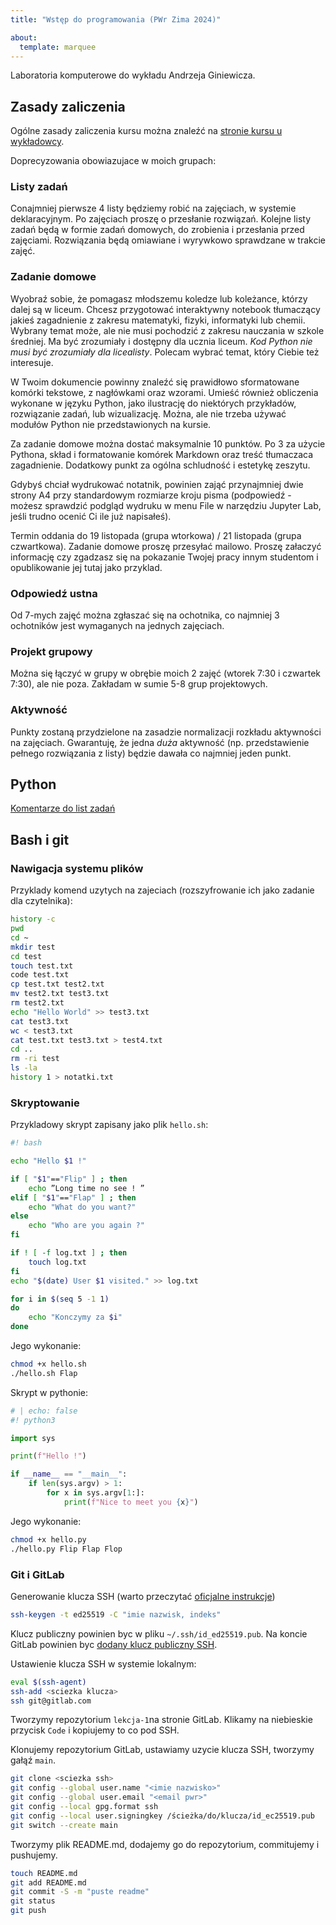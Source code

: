 ```yaml
---
title: "Wstęp do programowania (PWr Zima 2024)"

about:
  template: marquee
---
```



Laboratoria komputerowe do wykładu Andrzeja Giniewicza.


## Zasady zaliczenia

Ogólne zasady zaliczenia kursu można znaleźć na [stronie kursu u wykładowcy](https://alfa.im.pwr.edu.pl/~giniew/doku.php?id=rok2425:zimowy:wdp).

Doprecyzowania obowiazujace w moich grupach:

:::{.panel-tabset}
### Listy zadań

Conajmniej pierwsze 4 listy będziemy robić na zajęciach, w systemie deklaracyjnym. Po zajęciach proszę o przesłanie rozwiązań. Kolejne listy zadań będą w formie zadań domowych, do zrobienia i przesłania przed zajęciami. Rozwiązania będą omiawiane i wyrywkowo sprawdzane w trakcie zajęć.

### Zadanie domowe

Wyobraź sobie, że pomagasz młodszemu koledze lub koleżance, którzy dalej są w liceum. Chcesz przygotować interaktywny notebook tłumaczący jakieś zagadnienie z zakresu matematyki, fizyki, informatyki lub chemii. Wybrany temat może, ale nie musi pochodzić z zakresu nauczania w szkole średniej. Ma być zrozumiały i dostępny dla ucznia liceum. *Kod Python nie musi być zrozumiały dla licealisty*. Polecam wybrać temat, który Ciebie też interesuje.

W Twoim dokumencie powinny znaleźć się prawidłowo sformatowane komórki tekstowe, z nagłówkami oraz wzorami. Umieść również obliczenia wykonane w języku Python, jako ilustrację do niektórych przykładów, rozwiązanie zadań, lub wizualizację. Można, ale nie trzeba używać modułów Python nie przedstawionych na kursie.

Za zadanie domowe można dostać maksymalnie 10 punktów. Po 3 za użycie Pythona, skład i formatowanie komórek Markdown oraz treść
tłumaczaca zagadnienie. Dodatkowy punkt za ogólna schludność i estetykę zeszytu.

Gdybyś chciał wydrukować notatnik, powinien zająć przynajmniej dwie strony A4 przy standardowym rozmiarze kroju pisma (podpowiedź - możesz sprawdzić podgląd wydruku w menu File w narzędziu Jupyter Lab, jeśli trudno ocenić Ci ile już napisałeś).

Termin oddania do 19 listopada (grupa wtorkowa) / 21 listopada (grupa czwartkowa). Zadanie domowe proszę przesyłać mailowo. Proszę załaczyć informację czy zgadzasz się na pokazanie Twojej pracy innym studentom i opublikowanie jej tutaj jako przyklad.

### Odpowiedź ustna

Od 7-mych zajęć można zgłaszać się na ochotnika, co najmniej 3 ochotników jest wymaganych na jednych zajęciach.

### Projekt grupowy

Można się łączyć w grupy w obrębie moich 2 zajęć (wtorek 7:30 i czwartek 7:30), ale nie poza. Zakładam w sumie 5-8 grup projektowych.

### Aktywność

Punkty zostaną przydzielone na zasadzie normalizacji rozkładu aktywności na zajęciach. Gwarantuję, że jedna *duża* aktywność (np. przedstawienie pełnego rozwiązania z listy) będzie dawała co najmniej jeden punkt.
:::


## Python

[Komentarze do list zadań](pwr-intro-to-cs-2024-list-comments.qmd)

## Bash i git

:::{.panel-tabset}

### Nawigacja systemu plików

Przyklady komend uzytych na zajeciach (rozszyfrowanie ich jako zadanie dla czytelnika):

```bash
history -c
pwd
cd ~
mkdir test
cd test
touch test.txt
code test.txt
cp test.txt test2.txt
mv test2.txt test3.txt
rm test2.txt
echo "Hello World" >> test3.txt
cat test3.txt
wc < test3.txt
cat test.txt test3.txt > test4.txt
cd ..
rm -ri test
ls -la
history 1 > notatki.txt
```

### Skryptowanie

Przykladowy skrypt zapisany jako plik `hello.sh`:

```bash
#! bash

echo "Hello $1 !"

if [ "$1"=="Flip" ] ; then
	echo ”Long time no see ! ”
elif [ "$1"=="Flap" ] ; then
	echo "What do you want?"
else
	echo "Who are you again ?"
fi

if ! [ -f log.txt ] ; then
	touch log.txt
fi
echo "$(date) User $1 visited." >> log.txt

for i in $(seq 5 -1 1)
do
	echo "Konczymy za $i"
done

```

Jego wykonanie:

```bash
chmod +x hello.sh
./hello.sh Flap
```

Skrypt w pythonie:

```python
# | echo: false
#! python3

import sys

print(f"Hello !")

if __name__ == "__main__":
    if len(sys.argv) > 1:
        for x in sys.argv[1:]:
            print(f"Nice to meet you {x}")

```

Jego wykonanie:

```bash
chmod +x hello.py
./hello.py Flip Flap Flop
```

### Git i GitLab

Generowanie klucza SSH (warto przeczytać [oficjalne instrukcje](https://docs.gitlab.com/ee/user/ssh.html#generate-an-ssh-key-pair))

```bash
ssh-keygen -t ed25519 -C "imie nazwisk, indeks"
```

Klucz publiczny powinien byc w pliku `~/.ssh/id_ed25519.pub`. Na koncie GitLab powinien byc [dodany klucz publiczny SSH](https://docs.gitlab.com/ee/user/ssh.html#add-an-ssh-key-to-your-gitlab-account).

Ustawienie klucza SSH w systemie lokalnym:

```bash
eval $(ssh-agent)
ssh-add <sciezka klucza>
ssh git@gitlab.com
```

Tworzymy repozytorium `lekcja-1`na stronie GitLab. Klikamy na niebieskie przycisk `Code` i kopiujemy to co pod SSH.

Klonujemy repozytorium GitLab, ustawiamy uzycie klucza SSH, tworzymy gałąź `main`.
```bash
git clone <sciezka ssh>
git config --global user.name "<imie nazwisko>"
git config --global user.email "<email pwr>"
git config --local gpg.format ssh
git config --local user.signingkey /ścieżka/do/klucza/id_ec25519.pub
git switch --create main
```

Tworzymy plik README.md, dodajemy go do repozytorium, commitujemy i pushujemy.
```bash
touch README.md
git add README.md
git commit -S -m "puste readme"
git status
git push
```

:::
